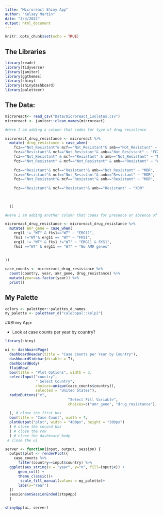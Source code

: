 ```yaml
---
title: "Microreact Shiny App"
author: "Kelsey Martin"
date: "3/4/2022"
output: html_document
---
```


```r
knitr::opts_chunk$set(echo = TRUE)
```

## The Libraries

```r
library(readr)
library(tidyverse)
library(janitor)
library(ggthemes)
library(shiny)
library(shinydashboard)
library(paletteer)
```
## The Data:
```r
microreact<- read_csv("Data/microreact_isolates.csv")
microreact <- janitor::clean_names(microreact)
```

```r
#Here I am adding a column that codes for type of drug resistance

microreact_drug_resistance <- microreact %>% 
  mutate( drug_resistance = case_when(
    fcz=="Not_Resistant"& mcf=="Not_Resistant"& amb=="Not_Resistant" ~ "NR",
    fcz=="Resistant"& mcf=="Not_Resistant"& amb=="Not_Resistant" ~ "FCZ",
    fcz=="Not_Resistant" & mcf=="Resistant" & amb=="Not_Resistant" ~ "MCF",
    fcz=="Not_Resistant" & mcf=="Not_Resistant" & amb=="Resistant" ~ "AMB",
    
    fcz=="Resistant"& mcf=="Resistant"& amb=="Not_Resistant" ~ "MDR",
    fcz=="Resistant"& mcf=="Not_Resistant"& amb=="Resistant" ~ "MDR",
    fcz=="Not_Resistant"& mcf=="Resistant"& amb=="Resistant" ~ "MDR",
    
    fcz=="Resistant"& mcf=="Resistant"& amb=="Resistant" ~ "XDR"
    
    
    
  ))
```

```r
#Here I am adding another column that codes for presence or absence of known drug resistance genes

microreact_drug_resistance <- microreact_drug_resistance %>% 
  mutate( amr_gene = case_when(
    erg11 != "WT" & fks1=="WT" ~ "ERG11",
    fks1 !="WT"& erg11 == "WT" ~ "FKS1",
    erg11 != "WT" & fks1 !="WT" ~ "ERG11 & FKS1",
    fks1 =="WT" & erg11 == "WT" ~ "No AMR genes"
    
    
))

```



```r
case_counts <- microreact_drug_resistance %>% 
  count(country, year, amr_gene, drug_resistance) %>% 
  mutate(year=as.factor(year)) %>% 
  print()
```

## My Palette

```r
colors <- paletteer::palettes_d_names
my_palette <- paletteer_d("calecopal::kelp2")
```


##Shiny App:

-  Look at case counts per year by country?


```r
library(shiny)

ui <- dashboardPage( 
  dashboardHeader(title = "Case Counts per Year by Country"),
  dashboardSidebar(disable = T),
  dashboardBody(
  fluidRow(
  box(title = "Plot Options", width = 3,
  selectInput("country",
              " Select Country",
              choices=unique(case_counts$country)), 
              selected = "United States"),
  radioButtons("x", 
                             "Select Fill Variable", 
                             choices=c("amr_gene", "drug_resistance"), selected = "drug_resistance"),
  
  ), # close the first box
  box(title = "Case Count", width = 7,
  plotOutput("plot", width = "400px", height = "300px")
  ) # close the second box
  ) # close the row
  ) # close the dashboard body
 # close the ui

server <- function(input, output, session) { 
  output$plot <- renderPlot({
    case_counts %>% 
      filter(country==input$country) %>%
  ggplot(aes_string(x = "year", y="n", fill=input$x)) +
      geom_col() + 
      theme_classic()+
       scale_fill_manual(values = my_palette)+
      labs(x="Year")
  })
  session$onSessionEnded(stopApp)
  }

shinyApp(ui, server)
```




